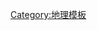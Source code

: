 {{Navbox
| name      = Celtic Nations
| state     = {{{state<includeonly>|collapsed</includeonly>}}}
| title     = [[凱爾特地區]]和[[泛凱爾特主義]]
| listclass = hlist
| image     =[[File:Banniel Keltia.svg|right|75px|Pan-Celtic Flag]]<br>[[File:Map_of_Celtic_Nations-flag_shades.svg|right|75px|Celtic League's Celtic nations]]

| group1 = [[凱爾特地區|國家]]
| list1  =
  {{Navbox|subgroup
  | group1 = [[凱爾特地區|凱爾特聯盟定義的國家]]
  | list1  = 
* [[布列塔尼大區|布列塔尼]]
* [[康瓦爾郡|康瓦爾]]
* [[爱尔兰]]
* [[曼島|-{zh-cn:马恩岛;zh-tw:曼島;zh-hk:人島;}-]]
* [[北爱尔兰]]
* [[蘇格蘭]]
* [[威爾斯]]

  | group2 = [[凱爾特地區|其他也稱為凱爾特聯盟的團體]]
  | list2  = 
* [[阿斯图里亚斯]]
* [[加利西亚 (西班牙)|加利西亞]]
  }}

| group2 = [[凱爾特語族|語言]]
| list2  = 
;[[布立吞亞支|布立吞]]
: [[布列塔尼语|布列塔尼]]
: [[康瓦爾語|康瓦爾]]
: [[威爾斯語|威爾斯]]

;[[蓋爾亞支|蓋爾]]
: [[愛爾蘭語|愛爾蘭]]
: [[曼島語|曼島]]
: [[苏格兰盖尔语|蘇格蘭蓋爾]]

;[[混合語|混合]]
: [[雪爾塔語|雪爾塔]]
: [[紅河話|紅河]]

| group3 = {{en-link|凱爾特人 (現代)|Celts (modern)|人民}}
| list3  = 
* [[布列塔尼人|布列塔尼]]
* [[康沃尔人|康沃爾]]
* [[爱尔兰人|愛爾蘭]]
* [[愛爾蘭流浪者]]
* {{en-link|曼島人|Manx people|曼島}}
* [[蘇格蘭人|蘇格蘭]]
* [[阿爾斯特蘇格蘭人|阿爾斯特蘇格蘭]]
* [[威爾斯人|威爾斯]]

| group4 = 文化
| list4  = 
* {{en-link|布列塔尼文化|Culture of Brittany|布列塔尼}}
* {{en-link|康瓦爾文化|Culture of Cornwall|康瓦爾}}
* [[愛爾蘭文化|愛爾蘭]]
* {{en-link|曼島文化|Culture of the Isle of Man|曼島}}
* {{en-link|蘇格蘭文化|Culture of Scotland|蘇格蘭}}
* {{en-link|威爾斯文化|Culture of Wales|威爾斯}}
* [[凯尔特艺术]]

| group5 = [[凱爾特音樂|音樂]]
| list5  = 
* {{en-link|布列塔尼音樂|Music of Brittany|布列塔尼}}
* {{en-link|康瓦爾音樂|Music of Cornwall|康瓦爾}}
* {{en-link|愛爾蘭民謠|Folk music of Ireland|愛爾蘭}}
* {{en-link|曼島音樂|Music of the Isle of Man|曼島}}
* {{en-link|蘇格蘭音樂|Music of Scotland|蘇格蘭}}
* {{en-link|威爾斯音樂|Music of Wales|威爾斯}}
* ''{{en-link|洛里昂國際凱爾特節|Festival Interceltique de Lorient}}''

| group6 = 運動
| list6  = 
* {{en-link|Bando (運動)|Bando (sport)|Bando}}
* {{en-link|Cammag|Cammag}}
* ''{{en-link|Cnapan|Cnapan}}''
* {{en-link|康沃爾板棍球|Cornish hurling}}
* {{en-link|康沃爾摔跤|Cornish wrestling}}
* [[冰壺]]
* [[蓋爾式足球]]
* [[蓋爾式手球]]
* [[高爾夫球]]
* {{en-link|Gouren|Gouren}}
* [[賭王]]
* [[高地運動會]]
* [[板棍球]]
* {{en-link|愛爾蘭保齡球|Irish road bowling|保齡球}}
* {{en-link|簡化曲棍球|Shinty}} 
}}<noinclude>

{{collapsible option}}

{{DEFAULTSORT:Celts}}
[[Category:地理模板]]

</noinclude>
